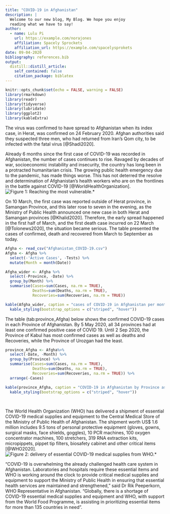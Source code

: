 ```yaml
---
title: "COVID-19 in Afghanistan"
description: |
  Welcome to our new blog, My Blog. We hope you enjoy 
  reading what we have to say!
author:
  - name: Lulu Pi 
    url: https://example.com/norajones
    affiliation: Spacely Sprockets
    affiliation_url: https://example.com/spacelysprokets
date: 09-04-2020
bibliography: references.bib
output:
  distill::distill_article:
    self_contained: false
    citation_package: biblatex
---
```


```r
knitr::opts_chunk$set(echo = FALSE, warning = FALSE)
library(rmarkdown)
library(readr)
library(tidyverse)
library(lubridate)
library(ggplot2)
library(kableExtra)

```


The virus was confirmed to have spread to Afghanistan when its index case, in Herat, was confirmed on 24 February 2020. Afghan authorities said they suspected three men, who had returned from Iran's Qom city, to be infected with the fatal virus [@Shadi2020]. 

Already 6 months since the first case of COVID-19 was recorded in Afghanistan, the number of cases continues to rise. Ravaged by decades of war, socioeconomic instability and insecurity, the country has long been in a protracted humanitarian crisis. The growing public health emergency due to the pandemic, has made things worse. This has not deterred the resolve and determination of Afghanistan’s health workers who are on the frontlines in the battle against COVID-19 [@WorldHealthOrganization].
![Figure 1: Reaching the most vulnerable.*](image-1.jpg)

On 10 March, the first case was reported outside of Herat province, in Samangan Province, and this later rose to seven in the evening, as the Ministry of Public Health announced one new case in both Herat and Samangan provinces [@Khalid2020]. Therefore, the early spread happened in the first half of March, and the first death case incurred on 22 March [@Tolonews2020], the situation became serious. The table \ref{tab:Afgha_wider} presented the cases of confirmed, death and recovered from March to September as today. 

```r
Afgha <- read_csv("Afghanistan_COVID-19.csv")
Afgha <- Afgha %>%
  select(-'Active Cases', -Tests) %>%
  mutate(Month = month(Date)) 

Afgha_wider <- Afgha %>%
  select(-Province, -Date) %>%
  group_by(Month) %>%
  summarise(Cases=sum(Cases, na.rm = TRUE),
            Deaths=sum(Deaths, na.rm = TRUE),
            Recoveries=sum(Recoveries, na.rm = TRUE))

kable(Afgha_wider, caption = "cases of COVID-19 in Afghanistan per month") %>%
  kable_styling(bootstrap_options = c("striped", "hover"))

```

The table \ref(tab:province_Afgha) below shows the confirmed COVID-19 cases in each Province of Afghanistan. By 5 May 2020, all 34 provinces had at least one confirmed positive case of COVID 19. Until 2 Sep 2020, the Province of Kabul has most confirmed cases as well as deaths and Recoveries, while the Province of Urozgan had the least. 


```r
province_Afgha <- Afgha%>%
  select(-Date, -Month) %>%
  group_by(Province) %>%
  summarise(Cases=sum(Cases, na.rm = TRUE),
            Deaths=sum(Deaths, na.rm = TRUE),
            Recoveries=sum(Recoveries, na.rm = TRUE)) %>%
  arrange(-Cases)

kable(province_Afgha, caption = "COVID-19 in Afghanistan by Province as of 2 September 2020") %>%
  kable_styling(bootstrap_options = c("striped", "hover"))
  
  
```

The World Health Organization (WHO) has delivered a shipment of essential COVID-19 medical supplies and equipment to the Central Medical Store of the Ministry of Public Health of Afghanistan. The shipment worth US$ 1.6 million includes 9.5 tons of personal protective equipment (gloves, gowns, surgical masks, face shields, goggles), 10 PCR machines, 100 oxygen concentrator machines, 100 stretchers, 319 RNA extraction kits, micropippets, pippet tip filters, biosafety cabinet and other critical items [@WHO2020].
![Figure 2: delivery of essential COVID-19 medical supplies from WHO.*](covid-supplies-afghanistan.jpg)

“COVID-19 is overwhelming the already challenged health care system in Afghanistan. Laboratories and hospitals require these essential items and WHO is working around the clock to provide critical medical supplies and equipment to support the Ministry of Public Health in ensuring that essential health services are maintained and strengthened,” said Dr Rik Peeperkorn, WHO Representative in Afghanistan. "Globally, there is a shortage of COVID-19 essential medical supplies and equipment and WHO, with support from the World Food Programme, is assisting in prioritizing essential items for more than 135 countries in need".  

